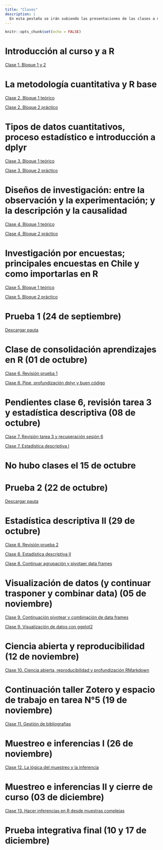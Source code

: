 ```yaml
---
title: "Clases"
description: |
  En esta pestaña se irán subiendo las presentaciones de las clases a medida que se vayan ejecutando. 
---
```


```r
knitr::opts_chunk$set(echo = FALSE)
```

# Introducción al curso y a R

[Clase 1. Bloque 1 y 2](clases/clase1/clase1.html)

# La metodología cuantitativa y R base

[Clase 2. Bloque 1 teórico](clases/clase2/clase2a.html)

[Clase 2. Bloque 2 práctico](clases/clase2/clase2b.html)

# Tipos de datos cuantitativos, proceso estadístico e introducción a dplyr

[Clase 3. Bloque 1 teórico](clases/clase3/clase3a_tipos.html)

[Clase 3. Bloque 2 práctico](clases/clase3/clase3b_dplyr.html)

# Diseños de investigación: entre la observación y la experimentación; y la descripción y la causalidad

[Clase 4. Bloque 1 teórico](clases/clase4/clase4a_diseno.html)

[Clase 4. Bloque 2 práctico](clases/clase4/clase4b_rproj.html)

# Investigación por encuestas; principales encuestas en Chile y como importarlas en R

[Clase 5. Bloque 1 teórico](https://opso791ucsh2021.netlify.app/clases/clase5/clase5a_cuestionarios.html#1)

[Clase 5. Bloque 2 práctico](https://opso791ucsh2021.netlify.app/clases/clase5/clase5b_help_import.html#1)

# Prueba 1 (24 de septiembre)

[Descargar pauta](pruebas/prueba1.pdf)

# Clase de consolidación aprendizajes en R (01 de octubre)

[Clase 6. Revisión prueba 1](https://opso791ucsh2021.netlify.app/clases/clase6/clase6a_correccion_prueba#1)

[Clase 6. Pipe, profundización dplyr y buen código](https://opso791ucsh2021.netlify.app/clases/clase6/clase6b_pipe_dplyr_codigo#1)

# Pendientes clase 6, revisión tarea 3 y estadística descriptiva (08 de octubre)

[Clase 7. Revisión tarea 3 y recuperación sesión 6](https://opso791ucsh2021.netlify.app/clases/clase7/clase7a_pendiente_dplyr_codigo#1)

[Clase 7. Estadística descriptiva I](https://opso791ucsh2021.netlify.app/clases/clase7/clase7b_estadistica_descriptiva#1)

# No hubo clases el 15 de octubre

# Prueba 2 (22 de octubre)

[Descargar pauta](pruebas/prueba2.pdf)

# Estadística descriptiva II (29 de octubre)

[Clase 8. Revisión prueba 2](https://opso791ucsh2021.netlify.app/clases/clase8/clase8a_correccion_prueba2#1)

[Clase 8. Estadística descriptiva II](https://opso791ucsh2021.netlify.app/clases/clase8/clase8b_estadistica_descriptiva2#1)

[Clase 8. Continuar agrupación y pivotaer data frames](https://opso791ucsh2021.netlify.app/clases/clase8/clase8c_agrupar_trasponer#1)

# Visualización de datos (y continuar trasponer y combinar data) (05 de noviembre)

[Clase 9. Continuación pivotear y combinación de data frames](https://opso791ucsh2021.netlify.app/clases/clase9/clase9a_trasponer_combinar#1)

[Clase 9. Visualización de datos con ggplot2](https://opso791ucsh2021.netlify.app/clases/clase9/clase9b_visualizacion#1)

# Ciencia abierta y reproducibilidad (12 de noviembre)

[Clase 10. Ciencia abierta, reproducibilidad y profundización RMarkdown](https://opso791ucsh2021.netlify.app/clases/clase10/clase10a_csabierta#1)

# Continuación taller Zotero y espacio de trabajo en tarea N°5 (19 de noviembre)

[Clase 11. Gestión de bibliografías](https://opso791ucsh2021.netlify.app/clases/clase10/clase10c_zotero_bibtex#1)

# Muestreo e inferencias I (26 de noviembre)

[Clase 12. La lógica del muestreo y la inferencia](https://opso791ucsh2021.netlify.app/clases/clase11/clase10a_muestreo#1)

# Muestreo e inferencias II y cierre de curso (03 de diciembre)

[Clase 13. Hacer inferencias en R desde muestras complejas](https://opso791ucsh2021.netlify.app/clases/clase11/clase10b_survey#1)

# Prueba integrativa final (10 y 17 de diciembre)
